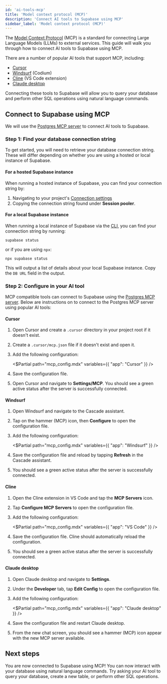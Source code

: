 ```yaml
---
id: 'ai-tools-mcp'
title: 'Model context protocol (MCP)'
description: 'Connect AI tools to Supabase using MCP'
sidebar_label: 'Model context protocol (MCP)'
---
```


The [Model Context Protocol](https://modelcontextprotocol.io/introduction) (MCP) is a standard for connecting Large Language Models (LLMs) to external services. This guide will walk you through how to connect AI tools to Supabase using MCP.

There are a number of popular AI tools that support MCP, including:

- [Cursor](https://www.cursor.com/)
- [Windsurf](https://docs.codeium.com/windsurf) (Codium)
- [Cline](https://github.com/cline/cline) (VS Code extension)
- [Claude desktop](https://claude.ai/download)

Connecting these tools to Supabase will allow you to query your database and perform other SQL operations using natural language commands.

## Connect to Supabase using MCP

We will use the [Postgres MCP server](https://github.com/modelcontextprotocol/servers/tree/main/src/postgres) to connect AI tools to Supabase.

### Step 1: Find your database connection string

To get started, you will need to retrieve your database connection string. These will differ depending on whether you are using a hosted or local instance of Supabase.

#### For a hosted Supabase instance

When running a hosted instance of Supabase, you can find your connection string by:

1. Navigating to your project's [Connection settings](/dashboard/project/_/settings/database?showConnect=true)
1. Copying the connection string found under **Session pooler**.

#### For a local Supabase instance

When running a local instance of Supabase via the [CLI](/docs/reference/cli/introduction), you can find your connection string by running:

```shell
supabase status
```

or if you are using `npx`:

```shell
npx supabase status
```

This will output a list of details about your local Supabase instance. Copy the `DB URL` field in the output.

### Step 2: Configure in your AI tool

MCP compatible tools can connect to Supabase using the [Postgres MCP server](https://github.com/modelcontextprotocol/servers/tree/main/src/postgres). Below are instructions on to connect to the Postgres MCP server using popular AI tools:

#### Cursor

1.  Open Cursor and create a `.cursor` directory in your project root if it doesn't exist.
1.  Create a `.cursor/mcp.json` file if it doesn't exist and open it.
1.  Add the following configuration:

    <$Partial path="mcp_config.mdx" variables={{ "app": "Cursor" }} />

1.  Save the configuration file.

1.  Open Cursor and navigate to **Settings/MCP**. You should see a green active status after the server is successfully connected.

#### Windsurf

1. Open Windsurf and navigate to the Cascade assistant.
1. Tap on the hammer (MCP) icon, then **Configure** to open the configuration file.
1. Add the following configuration:

   <$Partial path="mcp_config.mdx" variables={{ "app": "Windsurf" }} />

1. Save the configuration file and reload by tapping **Refresh** in the Cascade assistant.

1. You should see a green active status after the server is successfully connected.

#### Cline

1. Open the Cline extension in VS Code and tap the **MCP Servers** icon.
1. Tap **Configure MCP Servers** to open the configuration file.
1. Add the following configuration:

   <$Partial path="mcp_config.mdx" variables={{ "app": "VS Code" }} />

1. Save the configuration file. Cline should automatically reload the configuration.

1. You should see a green active status after the server is successfully connected.

#### Claude desktop

1. Open Claude desktop and navigate to **Settings**.
1. Under the **Developer** tab, tap **Edit Config** to open the configuration file.
1. Add the following configuration:

   <$Partial path="mcp_config.mdx" variables={{ "app": "Claude desktop" }} />

1. Save the configuration file and restart Claude desktop.

1. From the new chat screen, you should see a hammer (MCP) icon appear with the new MCP server available.

## Next steps

You are now connected to Supabase using MCP! You can now interact with your database using natural language commands. Try asking your AI tool to query your database, create a new table, or perform other SQL operations.

